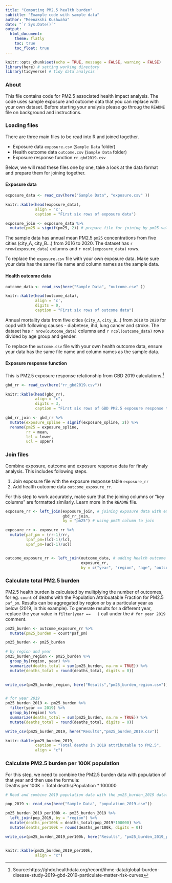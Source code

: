 ```yaml
---
title: "Computing PM2.5 health burden"
subtitle: "Example code with sample data"
author: "Meenakshi Kushwaha"
date: "`r Sys.Date()`"
output: 
  html_document:
    theme: flatly
    toc: true
    toc_float: true
---
```


```r
knitr::opts_chunk$set(echo = TRUE, message = FALSE, warning = FALSE)
library(here) # setting working directory
library(tidyverse) # tidy data analysis
```

### About

This file contains code for PM2.5 associated health impact analysis. The code uses sample exposure and outcome data that you can replace with your own dataset. Before starting your analysis please go throug the `README` file on background and instructions.

### Loading files

There are three main files to be read into R and joined together.

-   Exposure data `exposure.csv` (`Sample Data` folder)
-   Health outcome data `outcome.csv` (`Sample Data` folder)
-   Exposure response function `rr_gbd2019.csv`

Below, we will read these files one by one, take a look at the data format and prepare them for joining together.

#### Exposure data

```r
exposure_data <- read_csv(here("Sample Data", "exposure.csv" ))

knitr::kable(head(exposure_data), 
             align = 'c', 
             caption = "First six rows of exposure data")

exposure_join <- exposure_data %>% 
  mutate(pm25 = signif(pm25, 2)) # prepare file for joining by pm25 values
```

The sample data has annual mean PM2.5 `pm25` concentrations from five cities (city_A, city_B...) from 2016 to 2020. The dataset has `r nrow(exposure_data)` columns and `r ncol(exposure_data)` rows.

To replace the `exposure.csv` file with your own exposure data. Make sure your data has the same file name and column names as the sample data.

#### Health outcome data

```r
outcome_data <- read_csv(here("Sample Data", "outcome.csv" ))

knitr::kable(head(outcome_data), 
             align = 'c', 
             digits = 0,
             caption = "First six rows of outcome data")

```

Annual mortality data from five cities (`city_A`, `city_B`...) from `2018` to `2020` for copd with following causes - diabetese, ihd, lung cancer and stroke. The dataset has `r nrow(outcome_data)` columns and `r ncol(outcome_data)` rows divided by age group and gender.

To replace the `outcome.csv` file with your own health outcome data, ensure your data has the same file name and column names as the sample data.

#### Exposure response function

This is PM2.5 exposure response relationship from GBD 2019 calculations.^[Source:https://ghdx.healthdata.org/record/ihme-data/global-burden-disease-study-2019-gbd-2019-particulate-matter-risk-curves] 


```r
gbd_rr <- read_csv(here("rr_gbd2019.csv"))

knitr::kable(head(gbd_rr),
             align = "c",
             digits = 3,
             caption = "First six rows of GBD PM2.5 exposure response table")

gbd_rr_join <- gbd_rr %>% 
  mutate(exposure_spline = signif(exposure_spline, 2)) %>% 
  rename(pm25 = exposure_spline, 
         rr = mean,
         lcl = lower, 
         ucl = upper)

```

### Join files

Combine exposure, outcome and exposure response data for finaly analysis. This includes following steps.

1.  Join exposure file with the exposure response table `exposure_rr`
2.  Add health outcome data `outcome_exposure_rr`.

For this step to work accurately, make sure that the joining columns or "key columns" are formatted similarly. Learn more in the `README` file.

```r
exposure_rr <- left_join(exposure_join, # joining exposure data with exposure response table
                         gbd_rr_join, 
                         by = "pm25") # using pm25 column to join

exposure_rr <- exposure_rr %>% 
  mutate(paf_pm = (rr-1)/rr,
         lpaf_pm=(lcl-1)/lcl,
         upaf_pm=(ucl-1)/ucl)


outcome_exposure_rr <- left_join(outcome_data, # adding health outcome data
                                 exposure_rr, 
                                 by = c("year", "region", "age", "outcome")) 

```

### Calculate total PM2.5 burden 

PM2.5 health burden is calculated by mulitplying the number of outcomes, for eg. `count` of deaths with the Population Attribuatable Fraction for PM2.5 `paf_pm`. Results can be aggregated by region or  by a particular year as below (2019, in this example). To generate results for a different year, replace the year value in `filter(year ==   )` call under the `# for year 2019` comment. 

```r

pm25_burden <- outcome_exposure_rr %>% 
  mutate(pm25_burden = count*paf_pm)

pm25_burden <- pm25_burden

# by region and year
pm25_burden_region <- pm25_burden %>% 
  group_by(region, year) %>% 
  summarize(deaths_total = sum(pm25_burden, na.rm = TRUE)) %>% 
  mutate(deaths_total = round(deaths_total, digits = 0))
  

write_csv(pm25_burden_region, here("Results","pm25_burden_region.csv"))


# for year 2019
pm25_burden_2019 <- pm25_burden %>% 
  filter(year == 2019) %>% 
  group_by(region) %>%  
  summarize(deaths_total = sum(pm25_burden, na.rm = TRUE)) %>% 
  mutate(deaths_total = round(deaths_total, digits = 0))

write_csv(pm25_burden_2019, here("Results","pm25_burden_2019.csv"))

knitr::kable(pm25_burden_2019,
             caption = "Total deaths in 2019 attributable to PM2.5", 
             align = "c")

```

### Calculate PM2.5 burden per 100K population

For this step, we need to combine the PM2.5 burden data with population of that year and then use the formula:   
Deaths per 100K = Total deaths/Population * 100000

```r
# Read and combine 2019 population data with the pm25_burden_2019 dataframe

pop_2019 <- read_csv(here("Sample Data", "population_2019.csv"))

pm25_burden_2019_per100k <- pm25_burden_2019 %>% 
  left_join(pop_2019, by = "region") %>% 
  mutate(deaths_per100k = deaths_total/pop_2019*100000) %>% 
  mutate(deaths_per100k = round(deaths_per100k, digits = 0))

write_csv(pm25_burden_2019_per100k, here("Results", "pm25_burden_2019_per100k.csv"))


knitr::kable(pm25_burden_2019_per100k,
             align = "c")

```

